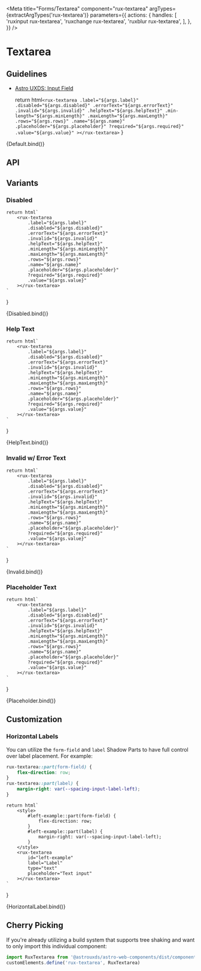 
<Meta
    title="Forms/Textarea"
    component="rux-textarea"
    argTypes={extractArgTypes('rux-textarea')}
    parameters={{
        actions: {
            handles: [
                'ruxinput rux-textarea',
                'ruxchange rux-textarea',
                'ruxblur rux-textarea',
            ],
        },
    }}
/>

# Textarea

## Guidelines

-   [Astro UXDS: Input Field](https://www.astrouxds.com/components/input-field/)

    return html`
        <rux-textarea
            .label="${args.label}"
            .disabled="${args.disabled}"
            .errorText="${args.errorText}"
            .invalid="${args.invalid}"
            .helpText="${args.helpText}"
            .min-length="${args.minLength}"
            .maxLength="${args.maxLength}"
            .rows="${args.rows}"
            .name="${args.name}"
            .placeholder="${args.placeholder}"
            ?required="${args.required}"
            .value="${args.value}"
        ></rux-textarea>
    `
}

<Canvas>
    <Story
        name="Default"
        args={{
            label: 'Textarea label',
        }}
    >
        {Default.bind()}
    </Story>
</Canvas>

## API

<ArgsTable of="rux-textarea" />

## Variants

### Disabled

    return html`
        <rux-textarea
            .label="${args.label}"
            .disabled="${args.disabled}"
            .errorText="${args.errorText}"
            .invalid="${args.invalid}"
            .helpText="${args.helpText}"
            .minLength="${args.minLength}"
            .maxLength="${args.maxLength}"
            .rows="${args.rows}"
            .name="${args.name}"
            .placeholder="${args.placeholder}"
            ?required="${args.required}"
            .value="${args.value}"
        ></rux-textarea>
    `
}

<Canvas>
    <Story
        name="Disabled"
        args={{
            label: 'Disabled textarea',
            disabled: true,
        }}
    >
        {Disabled.bind()}
    </Story>
</Canvas>

### Help Text

    return html`
        <rux-textarea
            .label="${args.label}"
            .disabled="${args.disabled}"
            .errorText="${args.errorText}"
            .invalid="${args.invalid}"
            .helpText="${args.helpText}"
            .minLength="${args.minLength}"
            .maxLength="${args.maxLength}"
            .rows="${args.rows}"
            .name="${args.name}"
            .placeholder="${args.placeholder}"
            ?required="${args.required}"
            .value="${args.value}"
        ></rux-textarea>
    `
}

<Canvas>
    <Story
        name="Help Text"
        args={{
            label: 'Help text',
            helpText: 'Help text',
            type: 'text',
        }}
    >
        {HelpText.bind()}
    </Story>
</Canvas>

### Invalid w/ Error Text

    return html`
        <rux-textarea
            .label="${args.label}"
            .disabled="${args.disabled}"
            .errorText="${args.errorText}"
            .invalid="${args.invalid}"
            .helpText="${args.helpText}"
            .minLength="${args.minLength}"
            .maxLength="${args.maxLength}"
            .rows="${args.rows}"
            .name="${args.name}"
            .placeholder="${args.placeholder}"
            ?required="${args.required}"
            .value="${args.value}"
        ></rux-textarea>
    `
}

<Canvas>
    <Story
        name="Invalid"
        args={{
            invalid: true,
            errorText: 'Field is required',
            label: 'Textarea Field',
        }}
    >
        {Invalid.bind()}
    </Story>
</Canvas>

### Placeholder Text

    return html`
        <rux-textarea
            .label="${args.label}"
            .disabled="${args.disabled}"
            .errorText="${args.errorText}"
            .invalid="${args.invalid}"
            .helpText="${args.helpText}"
            .minLength="${args.minLength}"
            .maxLength="${args.maxLength}"
            .rows="${args.rows}"
            .name="${args.name}"
            .placeholder="${args.placeholder}"
            ?required="${args.required}"
            .value="${args.value}"
        ></rux-textarea>
    `
}

<Canvas>
    <Story
        name="Placeholder"
        args={{
            label: 'Placeholder Text',
            placeholder: 'Placeholder',
        }}
    >
        {Placeholder.bind()}
    </Story>
</Canvas>

## Customization

### Horizontal Labels

You can utilize the `form-field` and `label` Shadow Parts to have full control over label placement. For example:

```css
rux-textarea::part(form-field) {
    flex-direction: row;
}
rux-textarea::part(label) {
    margin-right: var(--spacing-input-label-left);
}
```

    return html`
        <style>
            #left-example::part(form-field) {
                flex-direction: row;
            }
            #left-example::part(label) {
                margin-right: var(--spacing-input-label-left);
            }
        </style>
        <rux-textarea
            id="left-example"
            label="Label"
            type="text"
            placeholder="Text input"
        ></rux-textarea>
    `
}

<Canvas>
    <Story name="Horizontal Label">{HorizontalLabel.bind()}</Story>
</Canvas>

## Cherry Picking

If you're already utilizing a build system that supports tree shaking and want to only import this individual component:

```js
import RuxTextarea from '@astrouxds/astro-web-components/dist/components/rux-textarea.js'
customElements.define('rux-textarea', RuxTextarea)
```
